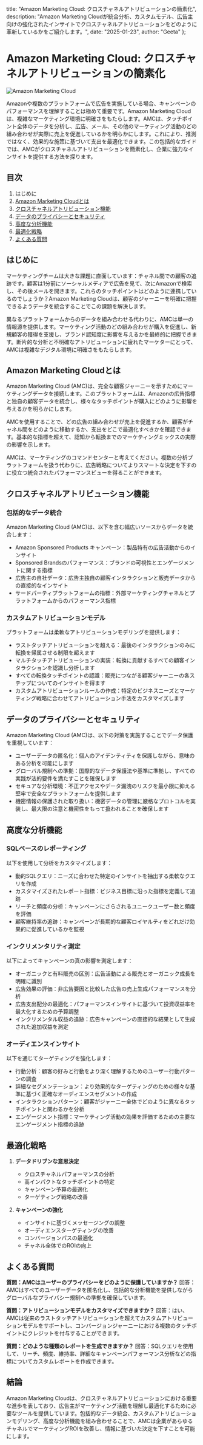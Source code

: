   title: "Amazon Marketing Cloud: クロスチャネルアトリビューションの簡素化",
  description: "Amazon Marketing Cloudが統合分析、カスタムモデル、広告主向けの強化されたインサイトでクロスチャネルアトリビューションをどのように革新しているかをご紹介します。",
  date: "2025-01-23",
  author: "Geeta"
};

# Amazon Marketing Cloud: クロスチャネルアトリビューションの簡素化

![Amazon Marketing Cloud](/images/blog/amazon-marketing-cloud.jpeg)

Amazonや複数のプラットフォームで広告を実施している場合、キャンペーンのパフォーマンスを理解することは極めて重要です。Amazon Marketing Cloudは、複雑なマーケティング環境に明確さをもたらします。AMCは、タッチポイント全体のデータを分析し、広告、メール、その他のマーケティング活動のどの組み合わせが実際に売上を促進しているかを明らかにします。これにより、推測ではなく、効果的な施策に基づいて支出を最適化できます。この包括的なガイドでは、AMCがクロスチャネルアトリビューションを簡素化し、企業に強力なインサイトを提供する方法を探ります。

## 目次

1. はじめに
2. [Amazon Marketing Cloudとは](#amazon-marketing-cloudとは)
3. [クロスチャネルアトリビューション機能](#クロスチャネルアトリビューション機能)
4. [データのプライバシーとセキュリティ](#データのプライバシーとセキュリティ)
5. [高度な分析機能](#高度な分析機能)
6. [最適化戦略](#最適化戦略)
7. [よくある質問](#よくある質問)

## はじめに

マーケティングチームは大きな課題に直面しています：チャネル間での顧客の追跡です。顧客は1分前にソーシャルメディアで広告を見て、次にAmazonで検索し、その後メールを開きます。これらのタッチポイントはどのように連携しているのでしょうか？Amazon Marketing Cloudは、顧客のジャーニーを明確に把握できるようデータを統合することでこの課題を解決します。

異なるプラットフォームからのデータを組み合わせる代わりに、AMCは単一の情報源を提供します。マーケティング活動のどの組み合わせが購入を促進し、新規顧客の獲得を支援し、ブランド認知度に影響を与えるかを最終的に把握できます。断片的な分析と不明確なアトリビューションに疲れたマーケターにとって、AMCは複雑なデジタル環境に明確さをもたらします。

## Amazon Marketing Cloudとは

Amazon Marketing Cloud (AMC)は、完全な顧客ジャーニーを示すためにマーケティングデータを接続します。このプラットフォームは、Amazonの広告指標と独自の顧客データを統合し、様々なタッチポイントが購入にどのように影響を与えるかを明らかにします。

AMCを使用することで、どの広告の組み合わせが売上を促進するか、顧客がチャネル間をどのように移動するか、支出をどこで最適化すべきかを確認できます。基本的な指標を超えて、認知から転換までのマーケティングミックスの実際の影響を示します。

AMCは、マーケティングのコマンドセンターと考えてください。複数の分析プラットフォームを扱う代わりに、広告戦略についてよりスマートな決定を下すのに役立つ統合されたパフォーマンスビューを得ることができます。

## クロスチャネルアトリビューション機能

### 包括的なデータ統合
Amazon Marketing Cloud (AMC)は、以下を含む幅広いソースからデータを統合します：
   - Amazon Sponsored Products キャンペーン：製品特有の広告活動からのインサイト
   - Sponsored Brandsのパフォーマンス：ブランドの可視性とエンゲージメントに関する指標
   - 広告主の自社データ：広告主独自の顧客インタラクションと販売データからの直接的なインサイト
   - サードパーティプラットフォームの指標：外部マーケティングチャネルとプラットフォームからのパフォーマンス指標

### カスタムアトリビューションモデル
プラットフォームは柔軟なアトリビューションモデリングを提供します：
- ラストタッチアトリビューションを超える：最後のインタラクションのみに転換を帰属させる制限を超えます
- マルチタッチアトリビューションの実装：転換に貢献するすべての顧客インタラクションを認識し分析します
- すべての転換タッチポイントの認識：販売につながる顧客ジャーニーの各ステップについてのインサイトを得ます
- カスタムアトリビューションルールの作成：特定のビジネスニーズとマーケティング戦略に合わせてアトリビューション手法をカスタマイズします

## データのプライバシーとセキュリティ

Amazon Marketing Cloud (AMC)は、以下の対策を実施することでデータ保護を重視しています：
   - ユーザーデータの匿名化：個人のアイデンティティを保護しながら、意味のある分析を可能にします
   - グローバル規制への準拠：国際的なデータ保護法や基準に準拠し、すべての実践が法的要件を満たすことを確保します
   - セキュアな分析環境：不正アクセスやデータ漏洩のリスクを最小限に抑える堅牢で安全なプラットフォームを提供します
   - 機密情報の保護された取り扱い：機密データの管理に厳格なプロトコルを実装し、最大限の注意と機密性をもって扱われることを確保します

## 高度な分析機能

### SQLベースのレポーティング
以下を使用して分析をカスタマイズします：
   - 動的SQLクエリ：ニーズに合わせた特定のインサイトを抽出する柔軟なクエリを作成
   - カスタマイズされたレポート指標：ビジネス目標に沿った指標を定義して追跡
   - リーチと頻度の分析：キャンペーンにさらされるユニークユーザー数と頻度を評価
   - 顧客維持率の追跡：キャンペーンが長期的な顧客ロイヤルティをどれだけ効果的に促進しているかを監視

### インクリメンタリティ測定
以下によってキャンペーンの真の影響を測定します：
   - オーガニックと有料販売の区別：広告活動による販売とオーガニック成長を明確に識別
   - 広告効果の評価：非広告要因と比較した広告の売上生成パフォーマンスを分析
   - 広告支出配分の最適化：パフォーマンスインサイトに基づいて投資収益率を最大化するための予算調整
   - インクリメンタル収益の追跡：広告キャンペーンの直接的な結果として生成された追加収益を測定

### オーディエンスインサイト
以下を通じてターゲティングを強化します：
   - 行動分析：顧客の好みと行動をより深く理解するためのユーザー行動パターンの調査
   - 詳細なセグメンテーション：より効果的なターゲティングのための様々な基準に基づく正確なオーディエンスセグメントの作成
   - インタラクションパターン：顧客がジャーニー全体でどのように異なるタッチポイントと関わるかを分析
   - エンゲージメント指標：マーケティング活動の効果を評価するための主要なエンゲージメント指標の追跡

## 最適化戦略

1. **データドリブンな意思決定**
   - クロスチャネルパフォーマンスの分析
   - 高インパクトなタッチポイントの特定
   - キャンペーン予算の最適化
   - ターゲティング戦略の改善

2. **キャンペーンの強化**
   - インサイトに基づくメッセージングの調整
   - オーディエンスターゲティングの改善
   - コンバージョンパスの最適化
   - チャネル全体でのROIの向上

## よくある質問

**質問：AMCはユーザーのプライバシーをどのように保護していますか？**
回答：AMCはすべてのユーザーデータを匿名化し、包括的な分析機能を提供しながらグローバルなプライバシー規制への準拠を確保しています。

**質問：アトリビューションモデルをカスタマイズできますか？**
回答：はい、AMCは従来のラストタッチアトリビューションを超えてカスタムアトリビューションモデルをサポートし、コンバージョンジャーニーにおける複数のタッチポイントにクレジットを付与することができます。

**質問：どのような種類のレポートを生成できますか？**
回答：SQLクエリを使用して、リーチ、頻度、維持率、詳細なキャンペーンパフォーマンス分析などの指標についてカスタムレポートを作成できます。

## 結論

Amazon Marketing Cloudは、クロスチャネルアトリビューションにおける重要な進歩を表しており、広告主がマーケティング活動を理解し最適化するために必要なツールを提供しています。包括的なデータ統合、カスタムアトリビューションモデリング、高度な分析機能を組み合わせることで、AMCは企業があらゆるチャネルでマーケティングROIを改善し、情報に基づいた決定を下すことを可能にします。